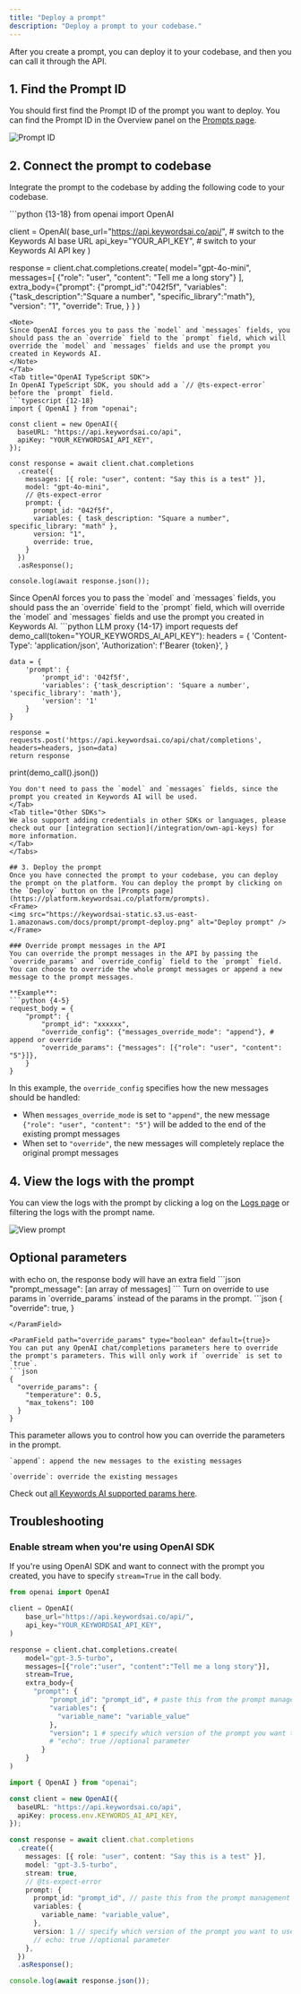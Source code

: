 ```yaml
---
title: "Deploy a prompt"
description: "Deploy a prompt to your codebase."
---
```


After you create a prompt, you can deploy it to your codebase, and then you can call it through the API.

## 1. Find the Prompt ID
You should first find the Prompt ID of the prompt you want to deploy. You can find the Prompt ID in the Overview panel on the [Prompts page](https://platform.keywordsai.co/platform/prompts).
<Frame>
<img src="https://keywordsai-static.s3.us-east-1.amazonaws.com/docs/prompt/prompt-id.png" alt="Prompt ID" />
</Frame>

## 2. Connect the prompt to codebase
Integrate the prompt to the codebase by adding the following code to your codebase.

<Tabs>
<Tab title="OpenAI Python SDK">
```python {13-18}
from openai import OpenAI

client = OpenAI(
  base_url="https://api.keywordsai.co/api/", # switch to the Keywords AI base URL
  api_key="YOUR_API_KEY", # switch to your Keywords AI API key
)

response = client.chat.completions.create(
    model="gpt-4o-mini",
    messages=[
        {"role": "user", "content": "Tell me a long story"}
    ],
    extra_body={"prompt": {"prompt_id":"042f5f",
                "variables":{"task_description":"Square a number", "specific_library":"math"},
                "version": "1",
                "override": True,
                }
    }
)
```
<Note>
Since OpenAI forces you to pass the `model` and `messages` fields, you should pass the an `override` field to the `prompt` field, which will override the `model` and `messages` fields and use the prompt you created in Keywords AI.
</Note>
</Tab>
<Tab title="OpenAI TypeScript SDK">
In OpenAI TypeScript SDK, you should add a `// @ts-expect-error` before the `prompt` field.
```typescript {12-18}
import { OpenAI } from "openai";

const client = new OpenAI({
  baseURL: "https://api.keywordsai.co/api",
  apiKey: "YOUR_KEYWORDSAI_API_KEY",
});

const response = await client.chat.completions
  .create({
    messages: [{ role: "user", content: "Say this is a test" }],
    model: "gpt-4o-mini",
    // @ts-expect-error
    prompt: {
      prompt_id: "042f5f",
      variables: { task_description: "Square a number", specific_library: "math" },
      version: "1",
      override: true,
    }
  })
  .asResponse();

console.log(await response.json());
```
<Note>
Since OpenAI forces you to pass the `model` and `messages` fields, you should pass the an `override` field to the `prompt` field, which will override the `model` and `messages` fields and use the prompt you created in Keywords AI.
</Note>
</Tab>
<Tab title="Standard API">
```python LLM proxy {14-17}
import requests
def demo_call(token="YOUR_KEYWORDS_AI_API_KEY"):
    headers = {
        'Content-Type': 'application/json',
        'Authorization': f'Bearer {token}',
    }

    data = {
        'prompt': {
            'prompt_id': '042f5f',
            'variables': {'task_description': 'Square a number', 'specific_library': 'math'},
            'version': '1'
        }
    }

    response = requests.post('https://api.keywordsai.co/api/chat/completions', headers=headers, json=data)
    return response

print(demo_call().json())
```
You don't need to pass the `model` and `messages` fields, since the prompt you created in Keywords AI will be used.
</Tab>
<Tab title="Other SDKs">
We also support adding credentials in other SDKs or languages, please check out our [integration section](/integration/own-api-keys) for more information.
</Tab>
</Tabs>

## 3. Deploy the prompt
Once you have connected the prompt to your codebase, you can deploy the prompt on the platform. You can deploy the prompt by clicking on the `Deploy` button on the [Prompts page](https://platform.keywordsai.co/platform/prompts).
<Frame>
<img src="https://keywordsai-static.s3.us-east-1.amazonaws.com/docs/prompt/prompt-deploy.png" alt="Deploy prompt" />
</Frame>

### Override prompt messages in the API
You can override the prompt messages in the API by passing the `override_params` and `override_config` field to the `prompt` field.
You can choose to override the whole prompt messages or append a new message to the prompt messages.

**Example**:
```python {4-5}
request_body = {
    "prompt": {
        "prompt_id": "xxxxxx",
        "override_config": {"messages_override_mode": "append"}, # append or override
        "override_params": {"messages": [{"role": "user", "content": "5"}]},
    }
}
```

In this example, the `override_config` specifies how the new messages should be handled:
- When `messages_override_mode` is set to `"append"`, the new message `{"role": "user", "content": "5"}` will be added to the end of the existing prompt messages
- When set to `"override"`, the new messages will completely replace the original prompt messages

## 4. View the logs with the prompt
You can view the logs with the prompt by clicking a log on the [Logs page](https://platform.keywordsai.co/platform/logs) or filtering the logs with the prompt name.
<Frame>
<img src="https://keywordsai-static.s3.us-east-1.amazonaws.com/docs/prompt/prompt-logs.png" alt="View prompt" />
</Frame>



## Optional parameters
<ParamField path="echo" type="boolean" default={true}>
  with echo on, the response body will have an extra field
```json
  "prompt_message": [an array of messages]
```
</ParamField>

<ParamField path="override" type="boolean" default={true}>
Turn on override to use params in `override_params` instead of the params in the prompt.
```json
{
  "override": true,
}

```
</ParamField>

<ParamField path="override_params" type="boolean" default={true}>
You can put any OpenAI chat/completions parameters here to override the prompt's parameters. This will only work if `override` is set to `true`.
```json
{
  "override_params": {
    "temperature": 0.5,
    "max_tokens": 100
  }
}
```
</ParamField>

<ParamField path="override_config" type="object">
This parameter allows you to control how you can override the parameters in the prompt.
<Accordion title="messages_override_mode">

    `append`: append the new messages to the existing messages

    `override`: override the existing messages

</Accordion>
</ParamField>

<Info>Check out [all Keywords AI supported params here](/api-endpoints/integration/chat-completions#keywords-ai-parameters).</Info>

## Troubleshooting

### Enable stream when you're using OpenAI SDK
If you're using OpenAI SDK and want to connect with the prompt you created, you have to specify `stream=True` in the call body.
<CodeGroup>
```python OpenAI SDK Python
from openai import OpenAI

client = OpenAI(
    base_url="https://api.keywordsai.co/api/",
    api_key="YOUR_KEYWORDSAI_API_KEY",
)

response = client.chat.completions.create(
    model="gpt-3.5-turbo",
    messages=[{"role":"user", "content":"Tell me a long story"}],
    stream=True,
    extra_body={
      "prompt": {
          "prompt_id": "prompt_id", # paste this from the prompt management page
          "variables": {
            "variable_name": "variable_value"
          },
          "version": 1 # specify which version of the prompt you want to use. e.g. 1 for v1
          # "echo": true //optional parameter
        }
    }
)
```

```typescript OpenAI SDK TS
import { OpenAI } from "openai";

const client = new OpenAI({
  baseURL: "https://api.keywordsai.co/api",
  apiKey: process.env.KEYWORDS_AI_API_KEY,
});

const response = await client.chat.completions
  .create({
    messages: [{ role: "user", content: "Say this is a test" }],
    model: "gpt-3.5-turbo",
    stream: true,
    // @ts-expect-error
    prompt: {
      prompt_id: "prompt_id", // paste this from the prompt management page
      variables: {
        variable_name: "variable_value",
      },
      version: 1 // specify which version of the prompt you want to use. e.g. 1 for v1
      // echo: true //optional parameter
    },
  })
  .asResponse();

console.log(await response.json());
```
</CodeGroup>